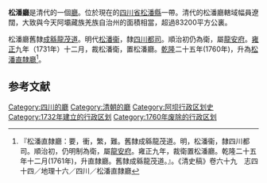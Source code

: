 '''松潘廳'''是清代的一個[[廳|廳]]。位於現在的[[四川省|四川省]][[松潘縣|松潘縣]]一帶。清代的松潘廳轄域幅員遼闊，大致與今天阿壩藏族羌族自治州的面積相當，超過83200平方公裏。

松潘廳舊隸[[成緜龍茂道|成緜龍茂道]]。明代[[松潘衞|松潘衞]]，隸[[四川都司|四川都司]]。順治初仍為衛，屬[[龍安府|龍安府]]。[[雍正|雍正]]九年（1731年）十二月，裁松潘衛，置松潘廳。[[乾隆|乾隆]]二十五年(1760年)，升為[[松潘直隸廳|松潘直隸廳]]<ref>『松潘直隸廳：要，衝，繁，難。舊隸成緜龍茂道。明，松潘衞，隸四川都司。順治初，仍明制為衛，屬[[龍安府|龍安府]]。雍正九年，裁衛置松潘廳。乾隆二十五年十二月(1761年)，升直隸廳。舊隸成緜龍茂道。』。《清史稿》卷六十九　志四十四／地理十六／四川／松潘直隸廳</ref>。

== 参考文献 ==
{{Reflist}}

[[Category:四川的廳|Category:四川的廳]]
[[Category:清朝的廳|Category:清朝的廳]]
[[Category:阿坝行政区划史|Category:阿坝行政区划史]]
[[Category:1732年建立的行政区划|Category:1732年建立的行政区划]]
[[Category:1760年废除的行政区划|Category:1760年废除的行政区划]]

{{清朝行政區劃小作品}}